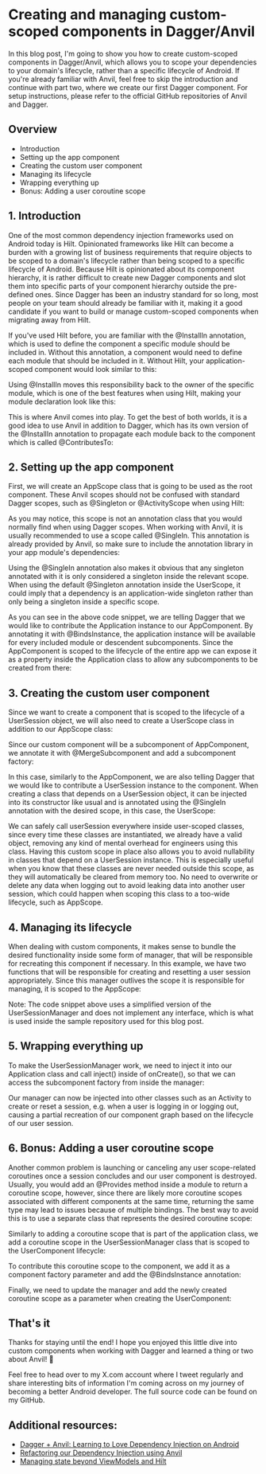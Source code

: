 # Creating and managing custom-scoped components in Dagger/Anvil
In this blog post, I'm going to show you how to create custom-scoped components in Dagger/Anvil, which allows you to scope your dependencies to your domain's lifecycle, rather than a specific lifecycle of Android. If you're already familiar with Anvil, feel free to skip the introduction and continue with part two, where we create our first Dagger component. For setup instructions, please refer to the official GitHub repositories of Anvil and Dagger.

## Overview
- Introduction
- Setting up the app component
- Creating the custom user component
- Managing its lifecycle
- Wrapping everything up
- Bonus: Adding a user coroutine scope

## 1. Introduction
One of the most common dependency injection frameworks used on Android today is Hilt. Opinionated frameworks like Hilt can become a burden with a growing list of business requirements that require objects to be scoped to a domain's lifecycle rather than being scoped to a specific lifecycle of Android. Because Hilt is opinionated about its component hierarchy, it is rather difficult to create new Dagger components and slot them into specific parts of your component hierarchy outside the pre-defined ones. Since Dagger has been an industry standard for so long, most people on your team should already be familiar with it, making it a good candidate if you want to build or manage custom-scoped components when migrating away from Hilt.

If you've used Hilt before, you are familiar with the @InstallIn annotation, which is used to define the component a specific module should be included in. Without this annotation, a component would need to define each module that should be included in it. Without Hilt, your application-scoped component would look similar to this:

Using @InstallIn moves this responsibility back to the owner of the specific module, which is one of the best features when using Hilt, making your module declaration look like this:

This is where Anvil comes into play. To get the best of both worlds, it is a good idea to use Anvil in addition to Dagger, which has its own version of the @InstallIn annotation to propagate each module back to the component which is called @ContributesTo:

## 2. Setting up the app component
First, we will create an AppScope class that is going to be used as the root component. These Anvil scopes should not be confused with standard Dagger scopes, such as @Singleton or @ActivityScope when using Hilt:

As you may notice, this scope is not an annotation class that you would normally find when using Dagger scopes. When working with Anvil, it is usually recommended to use a scope called @SingleIn. This annotation is already provided by Anvil, so make sure to include the annotation library in your app module's dependencies:

Using the @SingleIn annotation also makes it obvious that any singleton annotated with it is only considered a singleton inside the relevant scope. When using the default @Singleton annotation inside the UserScope, it could imply that a dependency is an application-wide singleton rather than only being a singleton inside a specific scope.

As you can see in the above code snippet, we are telling Dagger that we would like to contribute the Application instance to our AppComponent. By annotating it with @BindsInstance, the application instance will be available for every included module or descendent subcomponents. Since the AppComponent is scoped to the lifecycle of the entire app we can expose it as a property inside the Application class to allow any subcomponents to be created from there:

## 3. Creating the custom user component
Since we want to create a component that is scoped to the lifecycle of a UserSession object, we will also need to create a UserScope class in addition to our AppScope class:

Since our custom component will be a subcomponent of AppComponent, we annotate it with @MergeSubcomponent and add a subcomponent factory:

In this case, similarly to the AppComponent, we are also telling Dagger that we would like to contribute a UserSession instance to the component. When creating a class that depends on a UserSession object, it can be injected into its constructor like usual and is annotated using the @SingleIn annotation with the desired scope, in this case, the UserScope:

We can safely call userSession everywhere inside user-scoped classes, since every time these classes are instantiated, we already have a valid object, removing any kind of mental overhead for engineers using this class. Having this custom scope in place also allows you to avoid nullability in classes that depend on a UserSession instance. This is especially useful when you know that these classes are never needed outside this scope, as they will automatically be cleared from memory too. No need to overwrite or delete any data when logging out to avoid leaking data into another user session, which could happen when scoping this class to a too-wide lifecycle, such as AppScope.

## 4. Managing its lifecycle
When dealing with custom components, it makes sense to bundle the desired functionality inside some form of manager, that will be responsible for recreating this component if necessary. In this example, we have two functions that will be responsible for creating and resetting a user session appropriately. Since this manager outlives the scope it is responsible for managing, it is scoped to the AppScope:

Note: The code snippet above uses a simplified version of the UserSessionManager and does not implement any interface, which is what is used inside the sample repository used for this blog post.


## 5. Wrapping everything up
To make the UserSessionManager work, we need to inject it into our Application class and call inject() inside of onCreate(), so that we can access the subcomponent factory from inside the manager:

Our manager can now be injected into other classes such as an Activity to create or reset a session, e.g. when a user is logging in or logging out, causing a partial recreation of our component graph based on the lifecycle of our user session.

## 6. Bonus: Adding a user coroutine scope
Another common problem is launching or canceling any user scope-related coroutines once a session concludes and our user component is destroyed. Usually, you would add an @Provides method inside a module to return a coroutine scope, however, since there are likely more coroutine scopes associated with different components at the same time, returning the same type may lead to issues because of multiple bindings. The best way to avoid this is to use a separate class that represents the desired coroutine scope:

Similarly to adding a coroutine scope that is part of the application class, we add a coroutine scope in the UserSessionManager class that is scoped to the UserComponent lifecycle:

To contribute this coroutine scope to the component, we add it as a component factory parameter and add the @BindsInstance annotation:

Finally, we need to update the manager and add the newly created coroutine scope as a parameter when creating the UserComponent:

## That's it
Thanks for staying until the end! I hope you enjoyed this little dive into custom components when working with Dagger and learned a thing or two about Anvil! 🎉

Feel free to head over to my X.com account where I tweet regularly and share interesting bits of information I'm coming across on my journey of becoming a better Android developer.
The full source code can be found on my GitHub.

## Additional resources:
- [Dagger + Anvil: Learning to Love Dependency Injection on Android](https://medium.com/r?url=https%3A%2F%2Fgpeal.medium.com%2Fdagger-anvil-learning-to-love-dependency-injection-on-android-8fad3d5530c9)
- [Refactoring our Dependency Injection using Anvil](https://www.reddit.com/r/RedditEng/comments/10vla9g/refactoring_our_dependency_injection_using_anvil/)
- [Managing state beyond ViewModels and Hilt](https://www.droidcon.com/2023/10/06/managing-state-beyond-viewmodels-and-hilt-2/)